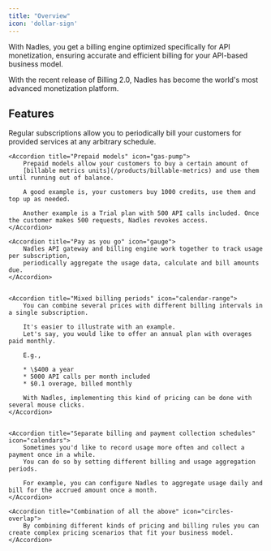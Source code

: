 ```yaml
---
title: "Overview"
icon: 'dollar-sign'
---
```


With Nadles, you get a billing engine optimized specifically for API monetization, ensuring accurate and efficient billing for your API-based business model.

With the recent release of Billing 2.0, Nadles has become the world's most advanced monetization platform.

## Features

<AccordionGroup>
    <Accordion title="Recurring subscriptions" icon="repeat" iconType="sharp-solid">
        Regular subscriptions allow you to periodically bill your customers for provided services at any arbitrary schedule.
    </Accordion>


    <Accordion title="Prepaid models" icon="gas-pump">
        Prepaid models allow your customers to buy a certain amount of
        [billable metrics units](/products/billable-metrics) and use them until running out of balance.

        A good example is, your customers buy 1000 credits, use them and top up as needed.

        Another example is a Trial plan with 500 API calls included. Once the customer makes 500 requests, Nadles revokes access.
    </Accordion>

    <Accordion title="Pay as you go" icon="gauge">
        Nadles API gateway and billing engine work together to track usage per subscription,
        periodically aggregate the usage data, calculate and bill amounts due.
    </Accordion>


    <Accordion title="Mixed billing periods" icon="calendar-range">
        You can combine several prices with different billing intervals in a single subscription.

        It's easier to illustrate with an example.
        Let's say, you would like to offer an annual plan with overages paid monthly.
        
        E.g.,
        
        * \$400 a year
        * 5000 API calls per month included
        * $0.1 overage, billed monthly

        With Nadles, implementing this kind of pricing can be done with several mouse clicks.
    </Accordion>


    <Accordion title="Separate billing and payment collection schedules" icon="calendars">
        Sometimes you'd like to record usage more often and collect a payment once in a while.
        You can do so by setting different billing and usage aggregation periods.

        For example, you can configure Nadles to aggregate usage daily and bill for the accrued amount once a month.
    </Accordion>

    <Accordion title="Combination of all the above" icon="circles-overlap">
        By combining different kinds of pricing and billing rules you can create complex pricing scenarios that fit your business model.
    </Accordion>

</AccordionGroup>